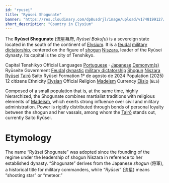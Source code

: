```yaml
---
id: "ryusei"
title: "Ryūsei Shogunate"
banner: "https://res.cloudinary.com/dp8usdrjl/image/upload/v1748199127/ryuseiflag_cwz57b.svg"
short_description: "Country in Elysium"
---
```


The **Ryūsei Shogunate** (流星幕府, _Ryūsei Bakufu_) is a sovereign state located in the south of
the continent of [Elysium](Elysium). It is a [feudal](https://en.wikipedia.org/wiki/Feudalism)
[military dictatorship](https://en.wikipedia.org/wiki/Military_Dictatorship), centered on the figure
of [shogun](https://en.wikipedia.org/wiki/Shogun) [Niszara](Niszara_Ryūsei), leader of the Ryūsei
dynasty. Its capital is the city of Tenshikyo.

<QuickFacts title="Xogunato Ryūsei" subtitle="流星幕府">
    <CountrySymbols
        flag="https://res.cloudinary.com/dp8usdrjl/image/upload/v1748199127/ryuseiflag_cwz57b.svg"
        coatOfArms="https://res.cloudinary.com/dp8usdrjl/image/upload/v1748199127/ryusei_kllwlj.svg"
    />
    <tr>
        <td>Capital</td>
        <td>Tenshikyo</td>
    </tr>
    <tr>
        <td>Official Languages</td>
        <td>
            <a href="https://en.wikipedia.org/wiki/Portuguese_language">Portuguese</a> &centerdot;
            <a href="https://en.wikipedia.org/wiki/Japanese_language">Japanese</a>
        </td>
    </tr>
    <tr>
        <td>
            <a href="https://en.wikipedia.org/wiki/Demonym">Demonym(s)</a>
        </td>
        <td>Ryūseite</td>
    </tr>
    <tr>
        <td>Government</td>
        <td>
            <a href="https://en.wikipedia.org/wiki/Feudalism">Feudal</a>
            <a href="https://en.wikipedia.org/wiki/Dynasty">dynastic</a>
            <a href="https://en.wikipedia.org/wiki/Military_dictatorship">military dictatorship</a>
        </td>
    </tr>
    <tr class="small">
        <td>
            <a href="https://en.wikipedia.org/wiki/Shogun">Shogun</a>
        </td>
        <td>
            <a href="Niszara_Ryūsei">Niszara Ryūsei</a>
        </td>
    </tr>
    <tr class="small">
        <td>
            <a href="https://en.wikipedia.org/wiki/Tair%C5%8D">Tairō</a>
        </td>
        <td>Saito Ryūsei</td>
    </tr>
    <tr>
        <td>Formation</td>
        <td>1º de agosto de 2024</td>
    </tr>
    <tr>
        <td>Population (2025)</td>
        <td>12 citizens</td>
    </tr>
    <tr>
        <td>Ethnicity</td>
        <td>
            <a href="Elysium">Elysian</a>
        </td>
    </tr>
    <tr>
        <td>Official Religion</td>
        <td>
            <a href="Madeism">Madeism</a>
        </td>
    </tr>
    <tr>
        <td>Currency</td>
        <td>
            <a href="Elisio">Elisio</a> (<code>ELS</code>)
        </td>
    </tr>
</QuickFacts>

Composed of a small population that is, at the same time, highly hierarchized, the Shogunate
combines martialist traditions with religious elements of [Madeism](Madeism), which exerts strong
influence over civil and military administration. Power is rigidly distributed through bonds of
personal loyalty between the shogun and her vassals, among whom the
[Tairō](https://en.wikipedia.org/wiki/Tair%C5%8D) stands out, currently Saito Ryūsei.

# Etymology

The name “Ryūsei Shogunate” was adopted since the founding of the regime under the leadership of
shogun Niszara in reference to her established dynasty. “Shogunate” derives from the Japanese
_shogun_ (将軍), a historical title for military commanders, while _“Ryūsei”_ (流星) means “shooting
star” or “meteor.”
